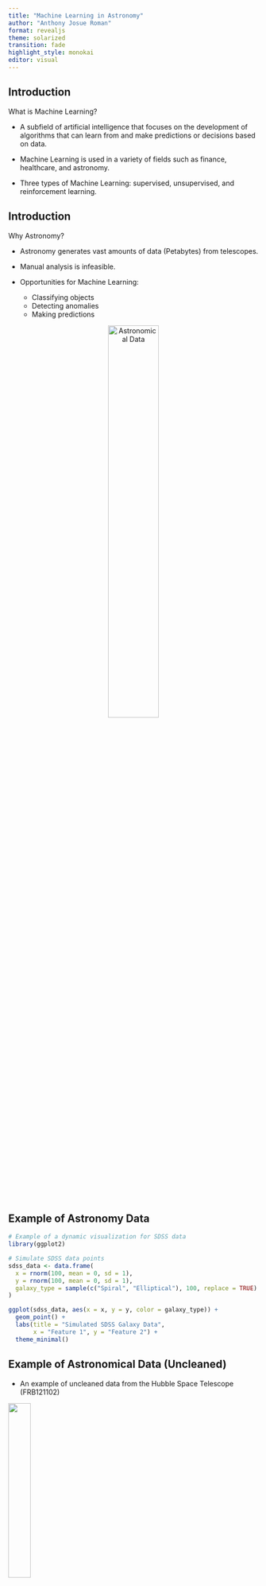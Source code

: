 ```yaml
---
title: "Machine Learning in Astronomy"
author: "Anthony Josue Roman"
format: revealjs
theme: solarized
transition: fade
highlight_style: monokai
editor: visual
---
```


## Introduction {.smaller}

What is Machine Learning?

-   A subfield of artificial intelligence that focuses on the development of algorithms that can learn from and make predictions or decisions based on data.

-   Machine Learning is used in a variety of fields such as finance, healthcare, and astronomy.

-   Three types of Machine Learning: supervised, unsupervised, and reinforcement learning.

## Introduction {.smaller}

Why Astronomy?

-   Astronomy generates vast amounts of data (Petabytes) from telescopes.

-   Manual analysis is infeasible.

-   Opportunities for Machine Learning:

    -   Classifying objects
    -   Detecting anomalies
    -   Making predictions

::: {style="text-align: center;"}
<img src="https://www.rc.fas.harvard.edu/wp-content/uploads/2011/10/Astro.jpg" alt="Astronomical Data" style="width: 45%; height: auto;"/>
:::

## Example of Astronomy Data {.smaller}

```r
# Example of a dynamic visualization for SDSS data
library(ggplot2)

# Simulate SDSS data points
sdss_data <- data.frame(
  x = rnorm(100, mean = 0, sd = 1),
  y = rnorm(100, mean = 0, sd = 1),
  galaxy_type = sample(c("Spiral", "Elliptical"), 100, replace = TRUE)
)

ggplot(sdss_data, aes(x = x, y = y, color = galaxy_type)) +
  geom_point() +
  labs(title = "Simulated SDSS Galaxy Data",
       x = "Feature 1", y = "Feature 2") +
  theme_minimal()
```

## Example of Astronomical Data (Uncleaned) {.smaller}

-   An example of uncleaned data from the Hubble Space Telescope (FRB121102)

::: {layout-ncol="2"}
![](noisedata.png){width="30%"}

![](frbnoise.png){width="30%"}
:::

## Example of Astronomical Data (Cleaned and Uncleaned) {.smaller}

::: {layout-ncol="2"}
![](Deneb.png){width="60%"}

![](deneb_1.png){width="60%"}
:::

## Key Applications {.smaller}

-   **Galaxy Classification:** Classifying galaxies based on their shapes and colors.

-   **Exoplanet Discoveries:** Detecting planets outside of our solar system.

-   **Gravitational Wave Detection:** Detecting gravitational waves from colliding black holes (LIGO)

-   **Star Formation Analysis:** Clustering stars and analyzing regions in nebulae.

-   **Redshift Estimation:** Estimating the distance of galaxies from Earth.

## Case Study - Exoplanet Discovery {.smaller}

-   **Problem:** Distinguishing true planetary signals from noise.

-   **Data Source:** Light curves from Kepler Space Telescope and TESS.

-   **Machine Learning Approach:**

    -   Preprocessing: Clean and normalize data.
    -   Model: Use a binary classifier to predict "planet" or "not planet".

-   **Results:** Achieved high accuracy in detecting exoplanets.

## Case Study - Exoplanet Discovery {.smaller}

```r
library(rpart)
library(rpart.plot)

# Simulate decision tree for exoplanet detection
set.seed(42)
planet_data <- data.frame(
  Brightness = rnorm(100, mean = 1, sd = 0.2),
  Variability = rnorm(100, mean = 0.5, sd = 0.1),
  Planet = sample(c("Yes", "No"), 100, replace = TRUE)
)

# Build a decision tree model
tree <- rpart(Planet ~ Brightness + Variability, data = planet_data, method = "class")
rpart.plot(tree, main = "Decision Tree for Exoplanet Detection")
```

## Exoplanet Discovery: Light Curve Analysis {.smaller}

```r
# Simulate light curve data
time <- seq(0, 30, length.out = 500)
flux <- 1 - 0.01 * (abs(sin(time)) > 0.9)

# Plot the light curve
library(ggplot2)
ggplot(data.frame(time, flux), aes(x = time, y = flux)) +
  geom_line(color = "blue") +
  labs(title = "Simulated Light Curve with Planetary Transit",
       x = "Time (days)", y = "Flux (normalized)") +
  theme_minimal()
```

## Case Study - Galaxy Classification {.smaller}

-   **Problem:** Classifying galaxies based on their shapes and colors.

-   **Data Source:** Sloan Digital Sky Survey (SDSS) images.

-   **Machine Learning Approach:**

    -   Preprocessing: Extract features from images.
    -   Model: Use a convolutional neural network (CNN) for classification.

-   **Results:** Achieved high accuracy in classifying galaxies.

## Machine Learning Techniques in Astronomy {.smaller}

-   **Supervised Learning:** Training a model on labeled data to make predictions.

-   **Unsupervised Learning:** Finding patterns in data without labels.

-   **Deep Learning:** Using neural networks to learn complex patterns.

    -   Complex Neural Networks: Convolutional Neural Networks (CNNs) for image data.
    -   Recurrent Neural Networks (RNNs) for time series data or light curves.

-   **Time Series Analysis:** Analyzing periodicity in variable stars.

## Case Study - Galaxy Classification {.smaller}

```r
# Simulate model performance data
model_data <- data.frame(
  Model = c("SVM", "CNN", "Random Forest", "Logistic Regression"),
  Accuracy = c(88, 95, 85, 78)
)

ggplot(model_data, aes(x = reorder(Model, -Accuracy), y = Accuracy, fill = Model)) +
  geom_bar(stat = "identity") +
  labs(title = "Galaxy Classification Model Accuracy",
       x = "Model", y = "Accuracy (%)") +
  theme_minimal()
```

## Galaxy Classification Workflow {.smaller}

![](galaxy_workflow.png){fig-align="center"}

## Galaxy Classification Workflow {.smaller}

::: {style="text-align: center;"}
```mermaid
graph TD
  DataCollection["Data Collection"]:::data
  Preprocessing["Preprocessing"]:::preprocess
  ModelTraining["Model Training"]:::training
  Prediction["Prediction"]:::predict
  Insights["Astronomical Insights"]:::insight

  classDef data fill:#D5E8D4,stroke:#82B366,stroke-width:2px;
  classDef preprocess fill:#FFE6CC,stroke:#FF9900,stroke-width:2px;
  classDef training fill:#E1D5E7,stroke:#6C3483,stroke-width:2px;
  classDef predict fill:#D9EAD3,stroke:#38761D,stroke-width:2px;
  classDef insight fill:#FFF2CC,stroke:#BF9000,stroke-width:2px;
  classDef center text-align:center;

  DataCollection["Data Collection"]:::data --> Preprocessing["Preprocessing"]:::preprocess
  Preprocessing --> ModelTraining["Model Training"]:::training
  ModelTraining --> Prediction["Prediction"]:::predict
  Prediction --> Insights["Astronomical Insights"]:::insight
```
:::

## ML Techniques in Astronomy: Supervised Learning {.smaller}

```r
library(ggplot2)

# Simulate supervised and unsupervised data
data <- data.frame(
  x = c(rnorm(50, mean = 1), rnorm(50, mean = 4)),
  y = c(rnorm(50, mean = 1), rnorm(50, mean = 4)),
  label = factor(rep(c("Class A", "Class B"), each = 50))
)

# Supervised learning visualization
ggplot(data, aes(x = x, y = y, color = label)) +
  geom_point(size = 3) +
  labs(title = "Supervised Learning", x = "Feature 1", y = "Feature 2") +
  theme_minimal()
```

## ML Techniques in Astronomy: Unsupervised Learning {.smaller}

```r
# Unsupervised clustering visualization
data$label <- NULL  # Remove labels for unsupervised learning
ggplot(data, aes(x = x, y = y)) +
  geom_point(size = 3, color = "blue") +
  labs(title = "Unsupervised Learning", x = "Feature 1", y = "Feature 2") +
  theme_minimal()
```

## Tools and Technologies {.smaller}

```r
library(knitr)

kable(data.frame(
  Tool = c("Python", "TensorFlow", "AstroML", "Astropy", "Lightkurve"),
  Description = c("General-purpose programming", "Deep learning framework", 
                  "Machine learning for astronomy", "Astronomical data analysis",
                  "Light curve analysis for exoplanets"),
  Use_Case = c("Data scripting", "Model development", "ML utilities", 
               "Data analysis", "Light curve analysis"),
  Project = c("Kepler Analysis", "Galaxy Classification", "Supernova Detection", 
              "Gaia Star Catalog", "TESS Data"),
  Skill = c("Easy", "Intermediate", "Advanced", "Intermediate", "Easy")
), col.names = c("Tool", "Description", "Use Case", "Project", "Skill"))


```

## Tools and Technologies {.smaller}

```r
library(ggplot2)

# Simulate usage data
tool_usage <- data.frame(
  Tool = c("Python", "TensorFlow", "AstroML", "Astropy", "Lightkurve"),
  Usage_Percentage = c(60, 20, 10, 5, 5)
)

ggplot(tool_usage, aes(x = reorder(Tool, -Usage_Percentage), y = Usage_Percentage, fill = Tool)) +
  geom_bar(stat = "identity") +
  labs(title = "Popularity of Tools in Astronomy",
       x = "Tool", y = "Usage (%)") +
  theme_minimal()
```

## Challenges {.smaller}

-   **Data Challenges:** Noise, incomplete data, high dimensionality

-   **Model Challenges:** Overfitting, underfitting, interpretability

-   **Computational Challenges:** Large datasets, computational resources

-   **Ethical Challenges:** Bias, fairness, privacy, access and reproducibility

## Future Directions {.smaller}

-   **Real-Time Machine Learning:** Automating transient event detection (e.g. supernovae).

-   **AI-Powered Telescopes**

-   **Reinforcement Learning:** Mission planning for telescopes and satellites.

## AI-Powered Telescopes {.smaller}

-   Real-time transient event detection.
-   Predicting unseen regions of the universe.
-   Optimizing satellite missions with reinforcement learning.

```r
# Simulate a trajectory optimization graph
time <- seq(0, 100, length.out = 100)
trajectory <- sin(time / 10) + rnorm(100, 0, 0.1)

ggplot(data.frame(time, trajectory), aes(x = time, y = trajectory)) +
  geom_line(color = "purple") +
  labs(title = "Simulated Trajectory Optimization",
       x = "Time", y = "Optimized Path") +
  theme_minimal()
```

## Summary {.smaller}

-   **Machine Learning in Astronomy**: Revolutionizing data analysis with scalable, automated methods.
-   **Case Studies**:
    -   Exoplanet discovery using light curve analysis.
    -   Galaxy classification with CNNs and SDSS data.
-   **Techniques**: Supervised learning, unsupervised clustering, and deep learning.
-   **Future Directions**:
    -   AI-powered telescopes for real-time transient detection.
    -   Reinforcement learning for satellite mission optimization.

## Conclusion {.smaller}

-   Machine Learning is a powerful tool for analyzing large astronomical datasets.

-   It is also essential for exploring the vast universe.

"The universe is under no oblication to make sense to you." - Neil deGrasse Tyson

![](M103F.png){fig-align="center"}

## References {.smaller}

-   **Books**
    1.  Ivezic, Z., Connolly, A. J., VanderPlas, J. T., & Gray, A. "AstroML: Machine Learning and Data Mining for Astronomy."\
    2.  Ball, N., Brunner, R. J., & Myer, S. "Deep Learning for the Life Sciences."
-   **Research Papers**
    1.  Ball, N., & Brunner, R. J. "Machine Learning for Astronomy: A Practical Guide."\
    2.  York, D. G., et al. "The Sloan Digital Sky Survey: Technical Summary."\
    3.  Schawinski, K., Zhang, C., et al. "Deep Learning for Astronomical Image Classification."
-   **Web Resources**
    1.  AstroML Documentation: <http://www.astroml.org>\
    2.  NASA Exoplanet Archive: <https://exoplanetarchive.ipac.caltech.edu>\
    3.  Lightkurve Documentation: <https://docs.lightkurve.org>
